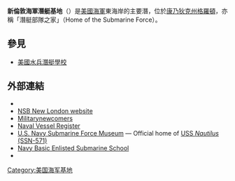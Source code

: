 {{Infobox Military Structure
|name= 新倫敦海軍潛艇基地
|partof=
|location=[[Groton,_Connecticut|Groton, Connecticut]], [[USA|USA]].
|coordinates=
|image= [[File:US_Naval_Submarine_Base_New_London_patch.png|250px]]
|caption=
|type= Military base
|code=
|built=
|builder=
|materials=
|height=
|used= 1868-present
|demolished=
|condition=
|ownership={{nowrap|{{flag|United States of America}}}}
|controlledby= {{flag|United States Navy}}
|garrison=
|commanders=
|occupants=
|battles=
|events=
}}

'''新倫敦海軍潛艇基地'''（{{Lang-en|'''Naval Submarine Base New London'''}}）是[[美國海軍|美國海軍]]東海岸的主要潛{{Link-en|艇基地|Submarine base}}，位於[[康乃狄克州|康乃狄克州]][[格羅頓_(康乃狄克州)|格羅頓]]，亦稱「潛艇部隊之家」（Home of the Submarine Force）。

==參見==
*[[美國水兵潛艇學校|美國水兵潛艇學校]]

== 外部連結 ==
{{commons category|Naval Submarine Base New London}}
*{{Official website |1=http://www.cnic.navy.mil/regions/cnrma/installations/navsubbase_new_london.html}}
*[https://web.archive.org/web/20041126211936/http://www.subasenlon.navy.mil/ NSB New London website]
*[https://web.archive.org/web/20130527144306/http://militarynewcomers.com/NEWLONDON/Guide.html Militarynewcomers]
*[https://web.archive.org/web/20041015130607/http://www.nvr.navy.mil/nvrships/s_hp_GT.htm Naval Vessel Register]
*[http://www.ussnautilus.org U.S. Navy Submarine Force Museum] {{Wayback|url=http://www.ussnautilus.org/ |date=20041013082152 }} — Official home of [[USS_Nautilus_(SSN-571)|USS ''Nautilus'' (SSN-571)]]
*[https://web.archive.org/web/20150216170355/http://navybess.com/homepage.html Navy Basic Enlisted Submarine School]
*{{HAER |survey=CT-37-A |id=ct0564 |title=U.S. Naval Submarine Base, New London Submarine Escape Training Tank, Albacore & Darter Roads, Groton, New London County, CT |photos=53 |dwgs=3 |data=32 |cap=5}}
{{coord|41.398115|-72.086964|region:US_type:landmark|display=title}}

{{美國海軍}}
{{US military navbox}}

[[Category:美国海军基地|Category:美国海军基地]]